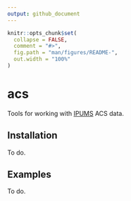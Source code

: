 ```yaml
---
output: github_document
---
```


<!-- README.md is generated from README.Rmd. Please edit that file -->

```r
knitr::opts_chunk$set(
  collapse = FALSE,
  comment = "#>",
  fig.path = "man/figures/README-",
  out.width = "100%"
)
```

# acs

Tools for working with [IPUMS](https://usa.ipums.org/usa/) ACS data.

## Installation

To do.

## Examples

To do.
